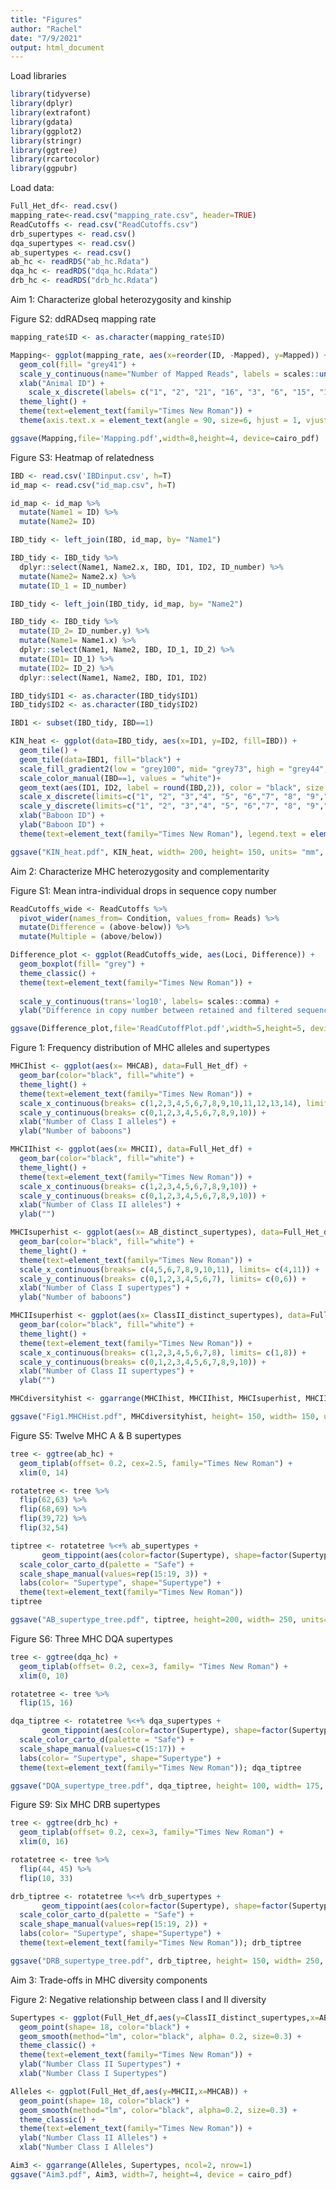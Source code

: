 ```yaml
---
title: "Figures"
author: "Rachel"
date: "7/9/2021"
output: html_document
---
```


Load libraries

```r
library(tidyverse)
library(dplyr)
library(extrafont)
library(gdata)
library(ggplot2)
library(stringr)
library(ggtree)
library(rcartocolor)
library(ggpubr)
```

Load data:
```r
Full_Het_df<- read.csv()
mapping_rate<-read.csv("mapping_rate.csv", header=TRUE)
ReadCutoffs <- read.csv("ReadCutoffs.csv")
drb_supertypes <- read.csv()
dqa_supertypes <- read.csv()
ab_supertypes <- read.csv()
ab_hc <- readRDS("ab_hc.Rdata")
dqa_hc <- readRDS("dqa_hc.Rdata")
drb_hc <- readRDS("drb_hc.Rdata")
```


Aim 1: Characterize global heterozygosity and kinship 

Figure S2: ddRADseq mapping rate
```r
mapping_rate$ID <- as.character(mapping_rate$ID)

Mapping<- ggplot(mapping_rate, aes(x=reorder(ID, -Mapped), y=Mapped)) + 
  geom_col(fill= "grey41") +
  scale_y_continuous(name="Number of Mapped Reads", labels = scales::unit_format(unit = "M", scale = 1e-6), expand = expansion(mult = c(0, .02))) +
  xlab("Animal ID") +
    scale_x_discrete(labels= c("1", "2", "21", "16", "3", "6", "15", "11", "14", "20", "7", "9", "8", "13", "19", "17", "10", "5", "18", "4", "12", "22")) +
  theme_light() +
  theme(text=element_text(family="Times New Roman")) +
  theme(axis.text.x = element_text(angle = 90, size=6, hjust = 1, vjust = 0.5)); Mapping

ggsave(Mapping,file='Mapping.pdf',width=8,height=4, device=cairo_pdf)
```

Figure S3: Heatmap of relatedness
```r
IBD <- read.csv('IBDinput.csv', h=T)
id_map <- read.csv("id_map.csv", h=T)

id_map <- id_map %>%
  mutate(Name1 = ID) %>%
  mutate(Name2= ID)

IBD_tidy <- left_join(IBD, id_map, by= "Name1")

IBD_tidy <- IBD_tidy %>%
  dplyr::select(Name1, Name2.x, IBD, ID1, ID2, ID_number) %>%
  mutate(Name2= Name2.x) %>%
  mutate(ID_1 = ID_number)

IBD_tidy <- left_join(IBD_tidy, id_map, by= "Name2")

IBD_tidy <- IBD_tidy %>%
  mutate(ID_2= ID_number.y) %>%
  mutate(Name1= Name1.x) %>%
  dplyr::select(Name1, Name2, IBD, ID_1, ID_2) %>%
  mutate(ID1= ID_1) %>%
  mutate(ID2= ID_2) %>%
  dplyr::select(Name1, Name2, IBD, ID1, ID2)

IBD_tidy$ID1 <- as.character(IBD_tidy$ID1)
IBD_tidy$ID2 <- as.character(IBD_tidy$ID2)

IBD1 <- subset(IBD_tidy, IBD==1)

KIN_heat <- ggplot(data=IBD_tidy, aes(x=ID1, y=ID2, fill=IBD)) + 
  geom_tile() + 
  geom_tile(data=IBD1, fill="black") +
  scale_fill_gradient2(low = "grey100", mid= "grey73", high = "grey44", midpoint = 0.25, limit = c(0,0.5), name= "Relatedness") +
  scale_color_manual(IBD==1, values = "white")+
  geom_text(aes(ID1, ID2, label = round(IBD,2)), color = "black", size = 2.2, family= "Times New Roman") +
  scale_x_discrete(limits=c("1", "2", "3","4", "5", "6","7", "8", "9","10", "11", "12","13", "14", "15","16", "17", "18","19", "20", "21", "22")) +
  scale_y_discrete(limits=c("1", "2", "3","4", "5", "6","7", "8", "9","10", "11", "12","13", "14", "15","16", "17", "18","19", "20", "21", "22"))+
  xlab("Baboon ID") +
  ylab("Baboon ID") +
  theme(text=element_text(family="Times New Roman"), legend.text = element_text(size = 7)); KIN_heat

ggsave("KIN_heat.pdf", KIN_heat, width= 200, height= 150, units= "mm", device = cairo_pdf)
```


Aim 2: Characterize MHC heterozygosity and complementarity

Figure S1: Mean intra-individual drops in sequence copy number 
```r
ReadCutoffs_wide <- ReadCutoffs %>%
  pivot_wider(names_from= Condition, values_from= Reads) %>%
  mutate(Difference = (above-below)) %>%
  mutate(Multiple = (above/below))

Difference_plot <- ggplot(ReadCutoffs_wide, aes(Loci, Difference)) +
  geom_boxplot(fill= "grey") +
  theme_classic() +
  theme(text=element_text(family="Times New Roman")) +
  
  scale_y_continuous(trans='log10', labels= scales::comma) +
  ylab("Difference in copy number between retained and filtered sequences"); Difference_plot

ggsave(Difference_plot,file='ReadCutoffPlot.pdf',width=5,height=5, device = cairo_pdf)
```
 

Figure 1: Frequency distribution of MHC alleles and supertypes
```r
MHCIhist <- ggplot(aes(x= MHCAB), data=Full_Het_df) +
  geom_bar(color="black", fill="white") +
  theme_light() +
  theme(text=element_text(family="Times New Roman")) +
  scale_x_continuous(breaks= c(1,2,3,4,5,6,7,8,9,10,11,12,13,14), limits= c(7,14)) +
  scale_y_continuous(breaks= c(0,1,2,3,4,5,6,7,8,9,10)) +
  xlab("Number of Class I alleles") +
  ylab("Number of baboons")

MHCIIhist <- ggplot(aes(x= MHCII), data=Full_Het_df) +
  geom_bar(color="black", fill="white") +
  theme_light() +
  theme(text=element_text(family="Times New Roman")) +
  scale_x_continuous(breaks= c(1,2,3,4,5,6,7,8,9,10)) +
  scale_y_continuous(breaks= c(0,1,2,3,4,5,6,7,8,9,10)) +
  xlab("Number of Class II alleles") +
  ylab("")

MHCIsuperhist <- ggplot(aes(x= AB_distinct_supertypes), data=Full_Het_df) +
  geom_bar(color="black", fill="white") +
  theme_light() +
  theme(text=element_text(family="Times New Roman")) +
  scale_x_continuous(breaks= c(4,5,6,7,8,9,10,11), limits= c(4,11)) +
  scale_y_continuous(breaks= c(0,1,2,3,4,5,6,7), limits= c(0,6)) +
  xlab("Number of Class I supertypes") +
  ylab("Number of baboons")

MHCIIsuperhist <- ggplot(aes(x= ClassII_distinct_supertypes), data=Full_Het_df) +
  geom_bar(color="black", fill="white") +
  theme_light() +
  theme(text=element_text(family="Times New Roman")) +
  scale_x_continuous(breaks= c(1,2,3,4,5,6,7,8), limits= c(1,8)) +
  scale_y_continuous(breaks= c(0,1,2,3,4,5,6,7,8,9,10)) +
  xlab("Number of Class II supertypes") +
  ylab("")

MHCdiversityhist <- ggarrange(MHCIhist, MHCIIhist, MHCIsuperhist, MHCIIsuperhist, ncol=2, nrow= 2, labels= "auto", font.label=list(size= 14, family="Times New Roman")); MHCdiversityhist

ggsave("Fig1.MHCHist.pdf", MHCdiversityhist, height= 150, width= 150, units= "mm", device = cairo_pdf)
```

Figure S5: Twelve MHC A & B supertypes
```r
tree <- ggtree(ab_hc) +
  geom_tiplab(offset= 0.2, cex=2.5, family="Times New Roman") +
  xlim(0, 14)

rotatetree <- tree %>%
  flip(62,63) %>%
  flip(68,69) %>%
  flip(39,72) %>%
  flip(32,54)

tiptree <- rotatetree %<+% ab_supertypes + 
       geom_tippoint(aes(color=factor(Supertype), shape=factor(Supertype)), size=4) +
  scale_color_carto_d(palette = "Safe") +
  scale_shape_manual(values=rep(15:19, 3)) +
  labs(color= "Supertype", shape="Supertype") +
  theme(text=element_text(family="Times New Roman"))
tiptree

ggsave("AB_supertype_tree.pdf", tiptree, height=200, width= 250, units= "mm", device= cairo_pdf)
```

Figure S6: Three MHC DQA supertypes
```r
tree <- ggtree(dqa_hc) +
  geom_tiplab(offset= 0.2, cex=3, family= "Times New Roman") +
  xlim(0, 10)

rotatetree <- tree %>%
  flip(15, 16)

dqa_tiptree <- rotatetree %<+% dqa_supertypes + 
       geom_tippoint(aes(color=factor(Supertype), shape=factor(Supertype)), size=4) +
  scale_color_carto_d(palette = "Safe") +
  scale_shape_manual(values=c(15:17)) +
  labs(color= "Supertype", shape="Supertype") +
  theme(text=element_text(family="Times New Roman")); dqa_tiptree

ggsave("DQA_supertype_tree.pdf", dqa_tiptree, height= 100, width= 175, units= "mm", device= cairo_pdf)
```

Figure S9: Six MHC DRB supertypes
```r
tree <- ggtree(drb_hc) +
  geom_tiplab(offset= 0.2, cex=3, family="Times New Roman") +
  xlim(0, 16)

rotatetree <- tree %>%
  flip(44, 45) %>%
  flip(10, 33)

drb_tiptree <- rotatetree %<+% drb_supertypes + 
       geom_tippoint(aes(color=factor(Supertype), shape=factor(Supertype)), size=4) +
  scale_color_carto_d(palette = "Safe") +
  scale_shape_manual(values=rep(15:19, 2)) +
  labs(color= "Supertype", shape="Supertype") +
  theme(text=element_text(family="Times New Roman")); drb_tiptree

ggsave("DRB_supertype_tree.pdf", drb_tiptree, height= 150, width= 250, units= "mm", device=cairo_pdf)
```


Aim 3: Trade-offs in MHC diversity components

Figure 2: Negative relationship between class I and II diversity
```r
Supertypes <- ggplot(Full_Het_df,aes(y=ClassII_distinct_supertypes,x=AB_distinct_supertypes)) + 
  geom_point(shape= 18, color="black") + 
  geom_smooth(method="lm", color="black", alpha= 0.2, size=0.3) +
  theme_classic() +
  theme(text=element_text(family="Times New Roman")) +
  ylab("Number Class II Supertypes") +
  xlab("Number Class I Supertypes") 

Alleles <- ggplot(Full_Het_df,aes(y=MHCII,x=MHCAB)) + 
  geom_point(shape= 18, color="black") + 
  geom_smooth(method="lm", color="black", alpha=0.2, size=0.3) +
  theme_classic() + 
  theme(text=element_text(family="Times New Roman")) +
  ylab("Number Class II Alleles") +
  xlab("Number Class I Alleles") 

Aim3 <- ggarrange(Alleles, Supertypes, ncol=2, nrow=1)
ggsave("Aim3.pdf", Aim3, width=7, height=4, device = cairo_pdf)
```

